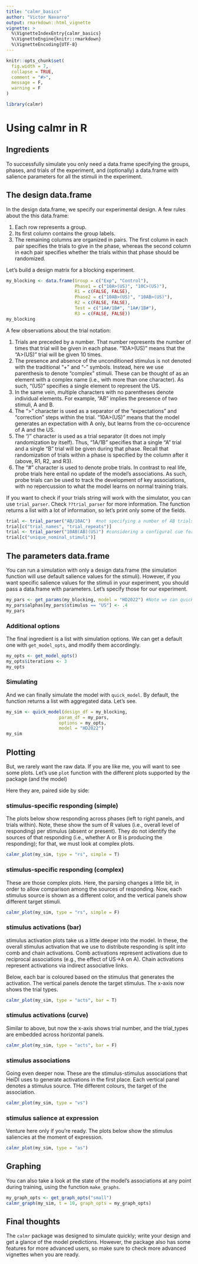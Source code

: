```yaml
---
title: "calmr_basics"
author: "Victor Navarro"
output: rmarkdown::html_vignette
vignette: >
  %\VignetteIndexEntry{calmr_basics}
  %\VignetteEngine{knitr::rmarkdown}
  %\VignetteEncoding{UTF-8}
---
```


```r
knitr::opts_chunk$set(
  fig.width = 7,
  collapse = TRUE,
  comment = "#>",
  message = F,
  warning = F
)
```

```r
library(calmr)
```

# Using calmr in R

## Ingredients

To successfully simulate you only need a data.frame specifying the groups, phases, and trials of the experiment, and (optionally) a data.frame with salience parameters for all the stimuli in the experiment.

## The design data.frame

In the design data.frame, we specify our experimental design. A few rules about the this data.frame:

1. Each row represents a group.
2. Its first column contains the group labels.
3. The remaining columns are organized in pairs. The first column in each pair specifies the trials to give in the phase, whereas the second column in each pair specifies whether the trials within that phase should be randomized.

Let's build a design matrix for a blocking experiment.

```r

my_blocking <- data.frame(Group = c("Exp", "Control"),
                          Phase1 = c("10A>(US)", "10C>(US)"),
                          R1 = c(FALSE, FALSE),
                          Phase2 = c("10AB>(US)", "10AB>(US)"),
                          R2 = c(FALSE, FALSE),
                          Test = c("1A#/1B#", "1A#/1B#"),
                          R3 = c(FALSE, FALSE))
my_blocking
```

A few observations about the trial notation:

1. Trials are preceded by a number. That number represents the number of times that trial will be given in each phase. "10A>(US)" means that the "A>(US)" trial will be given 10 times.
2. The presence and absence of the unconditioned stimulus is not denoted with the traditional "+" and "-" symbols. Instead, here we use parenthesis to denote "complex" stimuli. These can be thought of as an element with a complex name (i.e., with more than one character). As such, "(US)" specifies a single element to represent the US.
3. In the same vein, multiple characters with no parentheses denote individual elements. For example, "AB" implies the presence of two stimuli, A and B.
4. The ">" character is used as a separator of the "expectations" and "correction" steps within the trial. "10A>(US)" means that the model generates an expectation with A only, but learns from the co-occurence of A and the US.
5. The "/" character is used as a trial separator (it does not imply randomization by itself). Thus, "1A/1B" specifies that a single "A" trial and a single "B" trial will be given during that phase. Recall that randomization of trials within a phase is specified by the column after it (above, R1, R2, and R3).
6. The "#" character is used to denote probe trials. In contrast to real life, probe trials here entail no update of the model's associations. As such, probe trials can be used to track the development of key associations, with no repercussion to what the model learns on normal training trials.

If you want to check if your trials string will work with the simulator, you can use `trial_parser`. Check `??trial_parser` for more information. The function returns a list with a lot of information, so let's print only some of the fields.

```r
trial <- trial_parser("AB/10AC")  #not specifying a number of AB trials. Bad practice!
trial[c("trial_names", "trial_repeats")]
trial <- trial_parser("10AB(AB)(US)") #considering a configural cue for elements AB
trial[c("unique_nominal_stimuli")]

```


## The parameters data.frame

You can run a simulation with only a design data.frame (the simulation function will use default salience values for the stimuli). However, if you want specific salience values for the stimuli in your experiment, you should pass a data.frame with parameters. Let's specify those for our experiment.

```r
my_pars <- get_params(my_blocking, model = "HD2022") #Note we can quickly get a table with parameters directly from the design data.frame; a good way to check we are going in the right direction
my_pars$alphas[my_pars$stimulus == "US"] <- .4
my_pars
```

### Additional options

The final ingredient is a list with simulation options. We can get a default one with `get_model_opts`, and modify them accordingly.

```r
my_opts <- get_model_opts()
my_opts$iterations <- 3
my_opts

```

### Simulating

And we can finally simulate the model with `quick_model`. By default, the function returns a list with aggregated data. Let's see.

```r
my_sim <- quick_model(design_df = my_blocking,
                    param_df = my_pars,
                    options = my_opts,
                    model = "HD2022")
my_sim

```

## Plotting

But, we rarely want the raw data. If you are like me, you will want to see some plots. Let's use `plot` function with the different plots supported by the package (and the model)

Here they are, paired side by side:

### stimulus-specific responding (simple)

The plots below show responding across phases (left to right panels, and trials within). Note, these show the sum of R values (i.e., overall level of responding) per stimulus (absent or present). They do not identify the sources of that responding (i.e., whether A or B is producing the responding); for that, we must look at complex plots.

```r
calmr_plot(my_sim, type = "rs", simple = T)
```

### stimulus-specific responding (complex)

These are those complex plots. Here, the parsing changes a little bit, in order to allow comparison among the sources of responding. Now, each stimulus source is shown as a different color, and the vertical panels show different target stimuli.

```r
calmr_plot(my_sim, type = "rs", simple = F)
```


### stimulus activations (bar)

stimulus activation plots take us a little deeper into the model. In these, the overall stimulus activation that we use to distribute responding is split into comb and chain activations. Comb activations represent activations due to reciprocal associations (e.g., the effect of US->A on A). Chain activations represent activations via indirect associative links.

Below, each bar is coloured based on the stimulus that generates the activation. The vertical panels denote the target stimulus. The x-axis now shows the trial types.

```r
calmr_plot(my_sim, type = "acts", bar = T)
```

### stimulus activations (curve)

Similar to above, but now the x-axis shows trial number, and the trial_types are embedded across horizontal panels.


```r
calmr_plot(my_sim, type = "acts", bar = F)
```

### stimulus associations

Going even deeper now. These are the stimulus-stimulus associations that HeiDI uses to generate activations in the first place. Each vertical panel denotes a stimulus source. THe different colours, the target of the association.

```r
calmr_plot(my_sim, type = "vs")
```

### stimulus salience at expression

Venture here only if you're ready. The plots below show the stimulus saliencies at the moment of expression.

```r
calmr_plot(my_sim, type = "as")
```

## Graphing

You can also take a look at the state of the model's associations at any point during training, using the function `make_graphs`.

```r
my_graph_opts <- get_graph_opts("small")
calmr_graph(my_sim, t = 10, graph_opts = my_graph_opts)
```

## Final thoughts

The `calmr` package was designed to simulate quickly; write your design and get a glance of the model predictions. However, the package also has some features for more advanced users, so make sure to check more advanced vignettes when you are ready.
